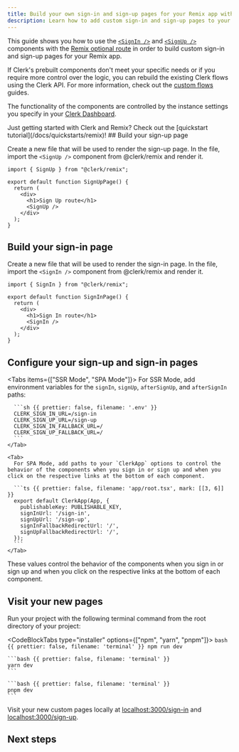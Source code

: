 ```yaml
---
title: Build your own sign-in and sign-up pages for your Remix app with Clerk
description: Learn how to add custom sign-in and sign-up pages to your Remix app with Clerk's prebuilt components.
---
```


This guide shows you how to use the [`<SignIn />`](/docs/components/authentication/sign-in) and [`<SignUp />`](/docs/components/authentication/sign-up) components with the [Remix optional route](https://reactrouter.com/en/main/route/route#optional-segments) in order to build custom sign-in and sign-up pages for your Remix app.

If Clerk's prebuilt components don't meet your specific needs or if you require more control over the logic, you can rebuild the existing Clerk flows using the Clerk API. For more information, check out the [custom flows](/docs/custom-flows/overview) guides.

The functionality of the components are controlled by the instance settings you specify in your [Clerk Dashboard](https://dashboard.clerk.com).

<Callout>
  Just getting started with Clerk and Remix? Check out the [quickstart tutorial](/docs/quickstarts/remix)!
</Callout>

<Steps>
  ## Build your sign-up page

  Create a new file that will be used to render the sign-up page. In the file, import the `<SignUp />` component from @clerk/remix and render it.

  ```tsx {{ prettier: false, filename: 'app/routes/sign-up.$.tsx' }}
  import { SignUp } from "@clerk/remix";

  export default function SignUpPage() {
    return (
      <div>
        <h1>Sign Up route</h1>
        <SignUp />
      </div>
    );
  }
  ```

  ## Build your sign-in page

  Create a new file that will be used to render the sign-in page. In the file, import the `<SignIn />` component from @clerk/remix and render it.

  ```tsx {{ prettier: false, filename: 'app/routes/sign-in.$.tsx' }}
  import { SignIn } from "@clerk/remix";

  export default function SignInPage() {
    return (
      <div>
        <h1>Sign In route</h1>
        <SignIn />
      </div>
    );
  }
  ```

  ## Configure your sign-up and sign-in pages

  <Tabs items={["SSR Mode", "SPA Mode"]}>
    <Tab>
      For SSR Mode, add environment variables for the `signIn`, `signUp`, `afterSignUp`, and `afterSignIn` paths:

      ```sh {{ prettier: false, filename: '.env' }}
      CLERK_SIGN_IN_URL=/sign-in
      CLERK_SIGN_UP_URL=/sign-up
      CLERK_SIGN_IN_FALLBACK_URL=/
      CLERK_SIGN_UP_FALLBACK_URL=/
      ```
    </Tab>

    <Tab>
      For SPA Mode, add paths to your `ClerkApp` options to control the behavior of the components when you sign in or sign up and when you click on the respective links at the bottom of each component.

      ```ts {{ prettier: false, filename: 'app/root.tsx', mark: [[3, 6]] }}
      export default ClerkApp(App, {
        publishableKey: PUBLISHABLE_KEY,
        signInUrl: '/sign-in',
        signUpUrl: '/sign-up',
        signInFallbackRedirectUrl: '/',
        signUpFallbackRedirectUrl: '/',
      });
      ```
    </Tab>
  </Tabs>

  These values control the behavior of the components when you sign in or sign up and when you click on the respective links at the bottom of each component.

  ## Visit your new pages

  Run your project with the following terminal command from the root directory of your project:

  <CodeBlockTabs type="installer" options={["npm", "yarn", "pnpm"]}>
    ```bash {{ prettier: false, filename: 'terminal' }}
    npm run dev
    ```

    ```bash {{ prettier: false, filename: 'terminal' }}
    yarn dev
    ```

    ```bash {{ prettier: false, filename: 'terminal' }}
    pnpm dev
    ```
  </CodeBlockTabs>

  Visit your new custom pages locally at [localhost:3000/sign-in](http://localhost:3000/sign-in) and [localhost:3000/sign-up](http://localhost:3000/sign-up).
</Steps>

## Next steps

<div className="container mx-auto my-4">
  <div className="grid grid-cols-1 gap-6 md:grid-cols-2">
    <Cards
      title="Read user and session data"
      description="Learn how to use Clerk's hooks and helpers to access the active session and user data in your Remix application."
      link="/docs/references/remix/read-session-data"
      cta="Learn More"
    />
  </div>
</div>

